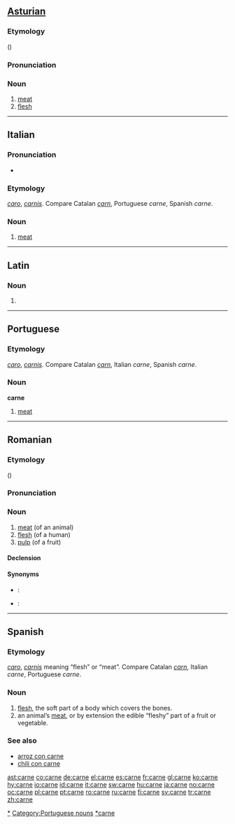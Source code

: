 ==[[Asturian]]==

===Etymology===
{{L.|ast}} {{term|lang=la|carnis}} ({{term|lang=la|caro}})

===Pronunciation===
{{IPA|[ˈkaɾne]|lang=ast}}

===Noun===
{{ast-noun|f}}

# [[meat]]
# [[flesh]]

----

==Italian==

===Pronunciation===
* {{IPA|[ˈkarne]}}

===Etymology===
{{L.|it}} ''[[caro]]'', ''[[carnis]]''. Compare Catalan ''[[carn]]'', Portuguese ''carne'', Spanish ''carne''.

===Noun===
{{it-noun|carn|f|e|i}}

# [[meat]]

[[Category:it:Meats|*]]
----

==Latin==

===Noun===
{{infl|la|noun form}}

# {{ablative of|caro}}

----

==Portuguese==

===Etymology===
{{L.|pt}} ''[[caro]]'', ''[[carnis]]''. Compare Catalan ''[[carn]]'', Italian ''carne'', Spanish ''carne''.

===Noun===
'''carne''' {{f}}

# [[meat]]

[[Category:Portuguese nouns]]

----

==Romanian==

===Etymology===
{{L.|ro}} {{term|lang=la|carnis}} ({{term|lang=la|caro}})

===Pronunciation===
{{IPA|[ˈkarne]|lang=ro}}

===Noun===
{{ro-noun|gend=f|pl=cărnuri}}

# [[meat]] (of an animal)
# [[flesh]] (of a human)
# [[pulp]] (of a fruit)

====Declension====
{{ro-noun-f|pl=cărnuri|def=carnea}}

====Synonyms====
* {{italbrac|meat}}: {{l|ro|hanţ}}
* {{italbrac|pulp}}: {{l|ro|pulpă}}

----

==Spanish==

===Etymology===
{{L.|es}} ''[[caro]]'', ''[[carnis]]'' meaning “flesh” or “meat”. Compare Catalan ''[[carn]]'', Italian ''carne'', Portuguese ''carne''.

===Noun===
{{es-noun-f}}

# [[flesh]], the soft part of a body which covers the bones.
# an animal’s [[meat]], or by extension the edible “fleshy” part of a fruit or vegetable.

===See also===
*[[arroz con carne]]
*[[chili con carne]]

[[Category:es:Meats|*carne]]

[[ast:carne]]
[[co:carne]]
[[de:carne]]
[[el:carne]]
[[es:carne]]
[[fr:carne]]
[[gl:carne]]
[[ko:carne]]
[[hy:carne]]
[[io:carne]]
[[id:carne]]
[[it:carne]]
[[sw:carne]]
[[hu:carne]]
[[ja:carne]]
[[no:carne]]
[[oc:carne]]
[[pl:carne]]
[[pt:carne]]
[[ro:carne]]
[[ru:carne]]
[[fi:carne]]
[[sv:carne]]
[[tr:carne]]
[[zh:carne]]